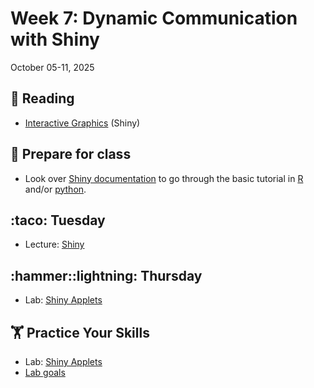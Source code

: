 # Week 7: Dynamic Communication with Shiny



October 05-11, 2025

## 📖 Reading

- [Interactive Graphics](https://srvanderplas.github.io/stat-computing-r-python/part-advanced-topics/07-intro-interactive-graphics.html) (Shiny)


## 🥣 Prepare for class

- Look over [Shiny documentation](https://shiny.posit.co/) to go through the basic tutorial in [R](https://shiny.posit.co/r/getstarted/shiny-basics/lesson1/) and/or [python](https://shiny.posit.co/py/get-started/).


## :taco: Tuesday

- Lecture: [Shiny](../slides/06-01-shiny.qmd)


## :hammer::lightning: Thursday

- Lab: [Shiny Applets](../assignment-repos/07-shiny-interactive/index.qmd)


##  🏋 Practice Your Skills

- Lab: [Shiny Applets](../assignment-repos/07-shiny-interactive/index.qmd)
- [Lab goals](../assignment-repos/07-shiny-interactive/tilt.qmd)

